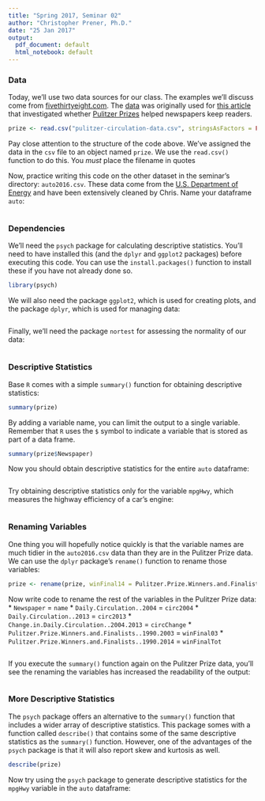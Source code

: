 ```yaml
---
title: "Spring 2017, Seminar 02"
author: "Christopher Prener, Ph.D."
date: "25 Jan 2017"
output:
  pdf_document: default
  html_notebook: default
---
```


### Data
Today, we'll use two data sources for our class. The examples we'll discuss come from [fivethirtyeight.com](https://fivethirtyeight.com). The [data](https://github.com/fivethirtyeight/data) was originally used for [this article](https://fivethirtyeight.com/datalab/do-pulitzers-help-newspapers-keep-readers/) that investigated whether [Pulitzer Prizes](http://www.pulitzer.org) helped newspapers keep readers.

```r
prize <- read.csv("pulitzer-circulation-data.csv", stringsAsFactors = FALSE)
```

Pay close attention to the structure of the code above. We've assigned the data in the `csv` file to an object named `prize`. We use the `read.csv()` function to do this. You *must* place the filename in quotes

Now, practice writing this code on the other dataset in the seminar's directory: `auto2016.csv`. These data come from the [U.S. Department of Energy](https://www.fueleconomy.gov/feg/download.shtml) and have been extensively cleaned by Chris. Name your dataframe `auto`:

```r

```

### Dependencies

We'll need the `psych` package for calculating descriptive statistics. You'll need to have installed this (and the `dplyr` and `ggplot2` packages) before executing this code. You can use the `install.packages()` function to install these if you have not already done so.

```r
library(psych)
```

We will also need the package `ggplot2`, which is used for creating plots, and the package `dplyr`, which is used for managing data:

```r

```

Finally, we'll need the package `nortest` for assessing the normality of our data:

```r

```


### Descriptive Statistics

Base `R` comes with a simple `summary()` function for obtaining descriptive statistics:

```r
summary(prize)
```

By adding a variable name, you can limit the output to a single variable. Remember that `R` uses the `$` symbol to indicate a variable that is stored as part of a data frame.

```r
summary(prize$Newspaper)
```

Now you should obtain descriptive statistics for the entire `auto` dataframe:

```r

```

Try obtaining descriptive statistics only for the variable `mpgHwy`, which measures the highway efficiency of a car's engine:

```r

```

### Renaming Variables

One thing you will hopefully notice quickly is that the variable names are much tidier in the `auto2016.csv` data than they are in the Pulitzer Prize data. We can use the `dplyr` package's `rename()` function to rename those variables:

```r
prize <- rename(prize, winFinal14 = Pulitzer.Prize.Winners.and.Finalists..2004.2014)
```

Now write code to rename the rest of the variables in the Pulitzer Prize data:
*  `Newspaper` = `name`
*  `Daily.Circulation..2004` = `circ2004`
*  `Daily.Circulation..2013` = `circ2013`
*  `Change.in.Daily.Circulation..2004.2013` = `circChange`
*  `Pulitzer.Prize.Winners.and.Finalists..1990.2003` = `winFinal03`
*  `Pulitzer.Prize.Winners.and.Finalists..1990.2014` = `winFinalTot`

```r

```

If you execute the `summary()` function again on the Pulitzer Prize data, you'll see the renaming the variables has increased the readability of the output:

```r

```

### More Descriptive Statistics
The `psych` package offers an alternative to the `summary()` function that includes a wider array of descriptive statistics. This package somes with a function called `describe()` that contains some of the same descriptive statistics as the `summary()` function. However, one of the advantages of the `psych` package is that it will also report skew and kurtosis as well.

```r
describe(prize)
```

Now try using the `psych` package to generate descriptive statistics for the `mpgHwy` variable in the `auto` dataframe:

```r

```

